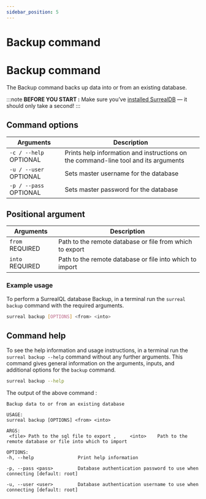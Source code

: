 ```yaml
---
sidebar_position: 5
---
```



# Backup command

# Backup command

The Backup command backs up data into or from an existing database.

:::note
__BEFORE YOU START :__ Make sure you’ve [installed SurrealDB](/docs/surrealdb/installation/overview/) — it should only take a second!
:::

## Command options

<table>
    <thead>
        <tr>
            <th colspan="2" scope="col">Arguments</th>
            <th colspan="2" scope="col">Description</th>
        </tr>
    </thead>  
    <tbody>
        <tr>
            <td colspan="2" scope="row" data-label="Arguments">
                <code>-c / --help</code>
                <l className='grey'>OPTIONAL</l>
            </td>
            <td scope="row" data-label="Description">
            Prints help information and instructions on the command-line tool and its arguments
            </td>
        </tr>
        <tr>
            <td colspan="2" scope="row" data-label="Arguments">
                <code>-u / --user</code>
                <l className='grey'>OPTIONAL</l>
            </td>
            <td scope="row" data-label="Description">
                Sets master username for the database
            </td>
        </tr>
        <tr>
            <td colspan="2" scope="row" data-label="Arguments">
                <code>-p / --pass</code>
                <l className='grey'>OPTIONAL</l>
            </td>
            <td scope="row" data-label="Description">
                Sets master password for the database
            </td>
        </tr>
    </tbody>
</table>

## Positional argument

<table>
    <thead>
        <tr>
            <th colspan="2" scope="col">Arguments</th>
            <th colspan="2" scope="col">Description</th>
        </tr>
    </thead>  
    <tbody>
        <tr>
            <td colspan="2" scope="row" data-label="Arguments">
                <code>from</code>
                <l className='yellow'>REQUIRED</l>
            </td>
            <td scope="row" data-label="Description">
            Path to the remote database or file from which to export
            </td>
        </tr>
        <tr>
            <td colspan="2" scope="row" data-label="Arguments">
                <code>into</code>
                <l className='yellow'>REQUIRED</l>
            </td>
            <td scope="row" data-label="Description">
            Path to the remote database or file into which to import
            </td>
        </tr>
    </tbody>
</table>

### Example usage
To perform a SurrealQL database Backup, in a terminal run the `surreal backup` command with the required arguments.

```bash
surreal backup [OPTIONS] <from> <into>
``` 

## Command help
To see the help information and usage instructions, in a terminal run the `surreal backup --help` command without any further arguments. This command gives general information on the arguments, inputs, and additional options for the `backup` command.

```bash
surreal backup --help
```

The output of the above command :

```
Backup data to or from an existing database

USAGE:
surreal backup [OPTIONS] <from> <into>

ARGS:
 <file> Path to the sql file to export ,     <into>    Path to the remote database or file into which to import

OPTIONS:
-h, --help                Print help information

-p, --pass <pass>         Database authentication password to use when connecting [default: root]

-u, --user <user>         Database authentication username to use when connecting [default: root]

```